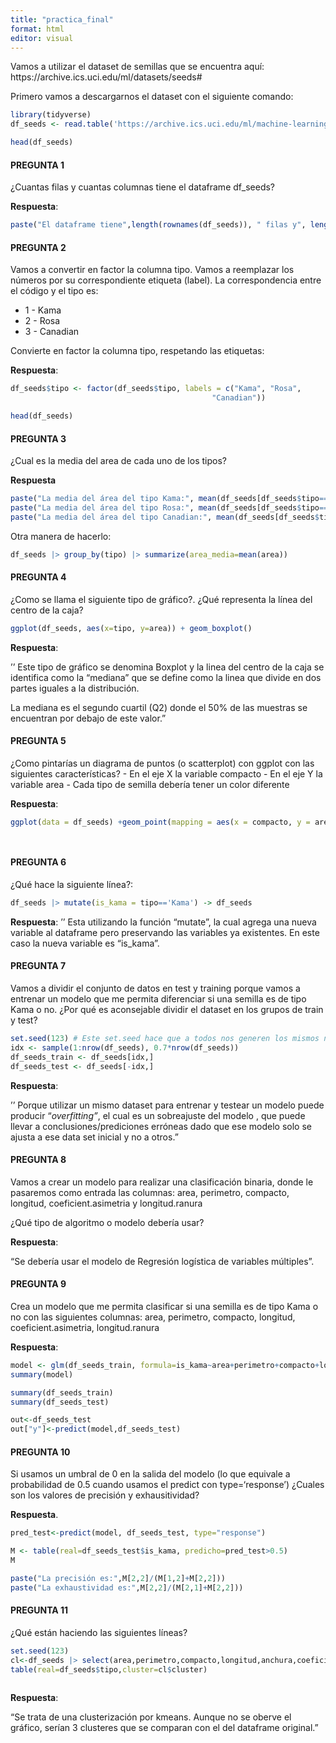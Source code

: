 ```yaml
---
title: "practica_final"
format: html
editor: visual
---
```


Vamos a utilizar el dataset de semillas que se encuentra aquí: https://archive.ics.uci.edu/ml/datasets/seeds#

Primero vamos a descargarnos el dataset con el siguiente comando:

```r
library(tidyverse)
df_seeds <- read.table('https://archive.ics.uci.edu/ml/machine-learning-databases/00236/seeds_dataset.txt', col.names =c('area','perimetro','compacto','longitud','anchura','coeficient.asimetria','longitud.ranura','tipo'))
```

```r
head(df_seeds)
```

#### PREGUNTA 1

¿Cuantas filas y cuantas columnas tiene el dataframe df_seeds?

**Respuesta**:

```r
paste("El dataframe tiene",length(rownames(df_seeds)), " filas y", length(colnames(df_seeds)),"columnas." )
```

#### PREGUNTA 2

Vamos a convertir en factor la columna tipo. Vamos a reemplazar los números por su correspondiente etiqueta (label). La correspondencia entre el código y el tipo es:

-   1 - Kama
-   2 - Rosa
-   3 - Canadian

Convierte en factor la columna tipo, respetando las etiquetas:

**Respuesta**:

```r
df_seeds$tipo <- factor(df_seeds$tipo, labels = c("Kama", "Rosa",
                                             "Canadian"))


```

```r
head(df_seeds)
```

#### PREGUNTA 3

¿Cual es la media del area de cada uno de los tipos?

**Respuesta**

```r
paste("La media del área del tipo Kama:", mean(df_seeds[df_seeds$tipo=='Kama','area']))
paste("La media del área del tipo Rosa:", mean(df_seeds[df_seeds$tipo=='Rosa','area']))
paste("La media del área del tipo Canadian:", mean(df_seeds[df_seeds$tipo=='Canadian','area']))

```

Otra manera de hacerlo:

```r
df_seeds |> group_by(tipo) |> summarize(area_media=mean(area))


```

#### PREGUNTA 4

¿Como se llama el siguiente tipo de gráfico?. ¿Qué representa la línea del centro de la caja?

```r
ggplot(df_seeds, aes(x=tipo, y=area)) + geom_boxplot()
```

**Respuesta**:

'' Este tipo de gráfico se denomina Boxplot y la linea del centro de la caja se identifica como la "mediana" que se define como la linea que divide en dos partes iguales a la distribución.

La mediana es el segundo cuartil (Q2) donde el 50% de las muestras se encuentran por debajo de este valor."

#### PREGUNTA 5

¿Como pintarías un diagrama de puntos (o scatterplot) con ggplot con las siguientes características? - En el eje X la variable compacto - En el eje Y la variable area - Cada tipo de semilla debería tener un color diferente

**Respuesta**:

```r
ggplot(data = df_seeds) +geom_point(mapping = aes(x = compacto, y = area, color = tipo))+xlab('Compacto')+ylab('Area')+ggtitle("Relación entre compacto y tipo de semilla")




```

#### PREGUNTA 6

¿Qué hace la siguiente línea?:

```r
df_seeds |> mutate(is_kama = tipo=='Kama') -> df_seeds
```

**Respuesta**: '' Esta utilizando la función "mutate", la cual agrega una nueva variable al dataframe pero preservando las variables ya existentes. En este caso la nueva variable es "is_kama".

#### PREGUNTA 7

Vamos a dividir el conjunto de datos en test y training porque vamos a entrenar un modelo que me permita diferenciar si una semilla es de tipo Kama o no. ¿Por qué es aconsejable dividir el dataset en los grupos de train y test?

```r
set.seed(123) # Este set.seed hace que a todos nos generen los mismos número aleatorios
idx <- sample(1:nrow(df_seeds), 0.7*nrow(df_seeds))
df_seeds_train <- df_seeds[idx,]
df_seeds_test <- df_seeds[-idx,]
```

**Respuesta**:

'' Porque utilizar un mismo dataset para entrenar y testear un modelo puede producir "*overfitting"*, el cual es un sobreajuste del modelo , que puede llevar a conclusiones/prediciones erróneas dado que ese modelo solo se ajusta a ese data set inicial y no a otros."

#### PREGUNTA 8

Vamos a crear un modelo para realizar una clasificación binaria, donde le pasaremos como entrada las columnas: area, perimetro, compacto, longitud, coeficient.asimetria y longitud.ranura

¿Qué tipo de algoritmo o modelo debería usar?

**Respuesta**:

"Se debería usar el modelo de Regresión logística de variables múltiples".

#### PREGUNTA 9

Crea un modelo que me permita clasificar si una semilla es de tipo Kama o no con las siguientes columnas: area, perimetro, compacto, longitud, coeficient.asimetria, longitud.ranura

**Respuesta**:

```r

model <- glm(df_seeds_train, formula=is_kama~area+perimetro+compacto+longitud+coeficient.asimetria+longitud.ranura, family='binomial')
summary(model)
```

```r
summary(df_seeds_train)
summary(df_seeds_test)
```

```r
out<-df_seeds_test
out["y"]<-predict(model,df_seeds_test)
```

#### PREGUNTA 10

Si usamos un umbral de 0 en la salida del modelo (lo que equivale a probabilidad de 0.5 cuando usamos el predict con type='response') ¿Cuales son los valores de precisión y exhausitividad?

**Respuesta**.

```r

pred_test<-predict(model, df_seeds_test, type="response")

M <- table(real=df_seeds_test$is_kama, predicho=pred_test>0.5)
M

paste("La precisión es:",M[2,2]/(M[1,2]+M[2,2]))
paste("La exhaustividad es:",M[2,2]/(M[2,1]+M[2,2]))


```

#### PREGUNTA 11

¿Qué están haciendo las siguientes líneas?

```r
set.seed(123)
cl<-df_seeds |> select(area,perimetro,compacto,longitud,anchura,coeficient.asimetria,longitud.ranura) |> kmeans(3)
table(real=df_seeds$tipo,cluster=cl$cluster)



```

**Respuesta**:

"Se trata de una clusterización por kmeans. Aunque no se oberve el gráfico, serían 3 clusteres que se comparan con el del dataframe original."
